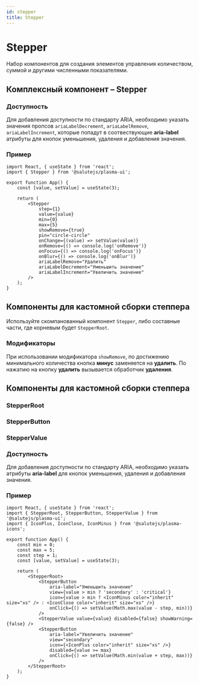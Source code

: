 ```yaml
---
id: stepper
title: Stepper
---
```



# Stepper
Набор компонентов для создания элементов управления количеством, суммой и другими численными показателями.

<StorybookLink name="Stepper" />

## Комплексный компонент – Stepper
<Description name="Stepper" />
<PropsTable name="Stepper" />

### Доступность

Для добавления доступности по стандарту ARIA, необходимо указать значения пропсов `ariaLabelDecrement`, `ariaLabelRemove`, `ariaLabelIncrement`, которые попадут в соотвествующие **aria-label** атрибуты для кнопок уменьшения, удаления и добавления значения.

### Пример

```tsx live
import React, { useState } from 'react';
import { Stepper } from '@salutejs/plasma-ui';

export function App() {
    const [value, setValue] = useState(3);

    return (
        <Stepper
            step={1}
            value={value}
            min={0}
            max={5}
            showRemove={true}
            pin="circle-circle"
            onChange={(value) => setValue(value)}
            onRemove={() => console.log('onRemove')}
            onFocus={() => console.log('onFocus')}
            onBlur={() => console.log('onBlur')}
            ariaLabelRemove="Удалить"
            ariaLabelDecrement="Уменьшить значение"
            ariaLabelIncrement="Увеличить значение"
        />
    );
}
```

## Компоненты для кастомной сборки степпера
Используйте скомпанованный компонент `Stepper`, либо составные части, где корневым будет `StepperRoot`.

### Модификаторы
При использовании модификатора `showRemove`, по достижению
минимального количества кнопка **минус** заменяется на **удалить**.
По нажатию на кнопку **удалить** вызывается обработчик **удаления**.

## Компоненты для кастомной сборки степпера

### StepperRoot
<Description name="StepperRoot" />

### StepperButton
<Description name="StepperButton" />
<PropsTable name="StepperButton" />

### StepperValue
<Description name="StepperValue" />
<PropsTable name="StepperValue" />

### Доступность

Для добавления доступности по стандарту ARIA, необходимо указать атрибуты **aria-label** для кнопок уменьшения, удаления и добавления значения. 

### Пример
```tsx live
import React, { useState } from 'react';
import { StepperRoot, StepperButton, StepperValue } from '@salutejs/plasma-ui';
import { IconPlus, IconClose, IconMinus } from '@salutejs/plasma-icons';

export function App() {
    const min = 0;
    const max = 5;
    const step = 1;
    const [value, setValue] = useState(3);

    return (
        <StepperRoot>
            <StepperButton
                aria-label="Уменьшить значение"
                view={value > min ? 'secondary' : 'critical'}
                icon={value > min ? <IconMinus color="inherit" size="xs" /> : <IconClose color="inherit" size="xs" />}
                onClick={() => setValue(Math.max(value - step, min))}
            />
            <StepperValue value={value} disabled={false} showWarning={false} />
            <StepperButton
                aria-label="Увеличить значение"
                view="secondary"
                icon={<IconPlus color="inherit" size="xs" />}
                disabled={value >= max}
                onClick={() => setValue(Math.min(value + step, max))}
            />
        </StepperRoot>
    );
}
```
